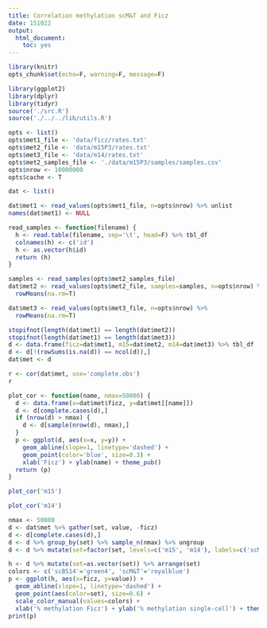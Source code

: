 ```yaml
---
title: Correlation methylation scM&T and Ficz
date: 151022
output:
  html_document:
    toc: yes
---
```


```r
library(knitr)
opts_chunk$set(echo=F, warning=F, message=F)
```

```r
library(ggplot2)
library(dplyr)
library(tidyr)
source('./src.R')
source('./../../lib/utils.R')
```

```r
opts <- list()
opts$met1_file <- 'data/ficz/rates.txt'
opts$met2_file <- 'data/m15P3/rates.txt'
opts$met3_file <- 'data/m14/rates.txt'
opts$met2_samples_file <- './data/m15P3/samples/samples.csv'
opts$nrow <- 10000000
opts$cache <- T
```

```r
dat <- list()
```

```r
dat$met1 <- read_values(opts$met1_file, n=opts$nrow) %>% unlist
names(dat$met1) <- NULL
```

```r
read_samples <- function(filename) {
  h <- read.table(filename, sep='\t', head=F) %>% tbl_df
  colnames(h) <- c('id')
  h <- as.vector(h$id)
  return (h)
}

samples <- read_samples(opts$met2_samples_file)
dat$met2 <- read_values(opts$met2_file, samples=samples, n=opts$nrow) %>%
  rowMeans(na.rm=T)
```

```r
dat$met3 <- read_values(opts$met3_file, n=opts$nrow) %>%
  rowMeans(na.rm=T)
```

```r
stopifnot(length(dat$met1) == length(dat$met2))
stopifnot(length(dat$met1) == length(dat$met3))
d <- data.frame(ficz=dat$met1, m15=dat$met2, m14=dat$met3) %>% tbl_df
d <- d[!(rowSums(is.na(d)) == ncol(d)),]
dat$met <- d
```

```r
r <- cor(dat$met, use='complete.obs')
r
```

```r
plot_cor <- function(name, nmax=50000) {
  d <- data.frame(x=dat$met$ficz, y=dat$met[[name]])
  d <- d[complete.cases(d),]
  if (nrow(d) > nmax) {
    d <- d[sample(nrow(d), nmax),]
  }
  p <- ggplot(d, aes(x=x, y=y)) +
    geom_abline(slope=1, linetype='dashed') +
    geom_point(color='blue', size=0.3) +
    xlab('Ficz') + ylab(name) + theme_pub()
  return (p)
}
```

```r
plot_cor('m15')
```

```r
plot_cor('m14')
```

```r
nmax <- 50000
d <- dat$met %>% gather(set, value, -ficz)
d <- d[complete.cases(d),]
d <- d %>% group_by(set) %>% sample_n(nmax) %>% ungroup
d <- d %>% mutate(set=factor(set, levels=c('m15', 'm14'), labels=c('scM&T', 'scBS14')))
```

```r
h <- d %>% mutate(set=as.vector(set)) %>% arrange(set)
colors <- c('scBS14'='green4', 'scM&T'='royalblue')
p <- ggplot(h, aes(x=ficz, y=value)) +
  geom_abline(slope=1, linetype='dashed') +
  geom_point(aes(color=set), size=0.6) +
  scale_color_manual(values=colors) +
  xlab('% methylation Ficz') + ylab('% methylation single-cell') + theme_pub()
print(p)
```
